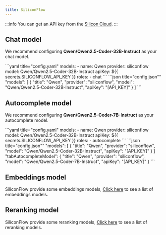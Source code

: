 ```yaml
---
title: SiliconFlow
---
```



:::info
You can get an API key from the [Silicon Cloud](https://cloud.siliconflow.cn/account/ak).
:::

## Chat model

We recommend configuring **Qwen/Qwen2.5-Coder-32B-Instruct** as your chat model.

<Tabs groupId="config-example">
    <TabItem value="yaml" label="YAML">
    ```yaml title="config.yaml"
    models:
      - name: Qwen
        provider: siliconflow
        model: Qwen/Qwen2.5-Coder-32B-Instruct
        apiKey: ${{ secrets.SILICONFLOW_API_KEY }}
        roles:
          - chat
    ```
    </TabItem>
    <TabItem value="json" label="JSON">
    ```json title="config.json""
      "models": [
        {
          "title": "Qwen",
          "provider": "siliconflow",
          "model": "Qwen/Qwen2.5-Coder-32B-Instruct",
          "apiKey": "[API_KEY]"
        }
      ]
    ```
    </TabItem>
</Tabs>

## Autocomplete model

We recommend configuring **Qwen/Qwen2.5-Coder-7B-Instruct** as your autocomplete model.

<Tabs groupId="config-example">
    <TabItem value="yaml" label="YAML">
    ```yaml title="config.yaml"
    models:
      - name: Qwen
        provider: siliconflow
        model: Qwen/Qwen2.5-Coder-32B-Instruct
        apiKey: ${{ secrets.SILICONFLOW_API_KEY }}
        roles: 
          - autocomplete
    ```
    </TabItem>
    <TabItem value="json" label="JSON">
    ```json title="config.json""
      "models": [
        {
          "title": "Qwen",
          "provider": "siliconflow",
          "model": "Qwen/Qwen2.5-Coder-32B-Instruct",
          "apiKey": "[API_KEY]"
        }
      ]
      "tabAutocompleteModel": {
        "title": "Qwen",
        "provider": "siliconflow",
        "model": "Qwen/Qwen2.5-Coder-7B-Instruct",
        "apiKey": "[API_KEY]"
      }
    ```
    </TabItem>
</Tabs>

## Embeddings model

SiliconFlow provide some embeddings models, [Click here](https://siliconflow.cn/models) to see a list of embeddings models.

## Reranking model

SiliconFlow provide some reranking models, [Click here](https://siliconflow.cn/models) to see a list of reranking models.
